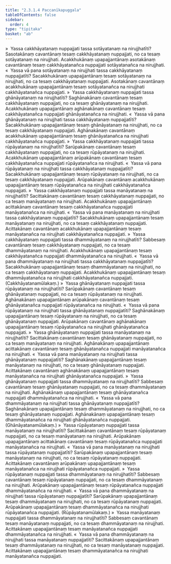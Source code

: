```yaml
---
title: "2.3.1.4 Paccanīkapuggala"
tableOfContents: false
sidebar:
  order: 4
type: "tipitaka"
basket: "ab"
---
```



<DynamicBreadcrumb />

<Division number="204">

<Paragraph number="1609">
»  Yassa cakkhāyatanaṃ nuppajjati tassa sotāyatanaṃ na nirujjhatīti?
</Paragraph>

<Paragraph number="1610">
Sasotakānaṃ cavantānaṃ tesaṃ cakkhāyatanaṃ nuppajjati, no ca tesaṃ sotāyatanaṃ na nirujjhati. Acakkhukānaṃ upapajjantānaṃ asotakānaṃ cavantānaṃ tesaṃ cakkhāyatanañca nuppajjati sotāyatanañca na nirujjhati.
</Paragraph>

<Paragraph number="1611">
«  Yassa vā pana sotāyatanaṃ na nirujjhati tassa cakkhāyatanaṃ nuppajjatīti?
</Paragraph>

<Paragraph number="1612">
Sacakkhukānaṃ upapajjantānaṃ tesaṃ sotāyatanaṃ na nirujjhati, no ca tesaṃ cakkhāyatanaṃ nuppajjati. Asotakānaṃ cavantānaṃ acakkhukānaṃ upapajjantānaṃ tesaṃ sotāyatanañca na nirujjhati cakkhāyatanañca nuppajjati.
</Paragraph>

<Paragraph number="1613">
»  Yassa cakkhāyatanaṃ nuppajjati tassa ghānāyatanaṃ na nirujjhatīti?
</Paragraph>

<Paragraph number="1614">
Saghānakānaṃ cavantānaṃ tesaṃ cakkhāyatanaṃ nuppajjati, no ca tesaṃ ghānāyatanaṃ na nirujjhati. Acakkhukānaṃ upapajjantānaṃ aghānakānaṃ cavantānaṃ tesaṃ cakkhāyatanañca nuppajjati ghānāyatanañca na nirujjhati.
</Paragraph>

<Paragraph number="1615">
«  Yassa vā pana ghānāyatanaṃ na nirujjhati tassa cakkhāyatanaṃ nuppajjatīti?
</Paragraph>

<Paragraph number="1616">
Sacakkhukānaṃ upapajjantānaṃ tesaṃ ghānāyatanaṃ na nirujjhati, no ca tesaṃ cakkhāyatanaṃ nuppajjati. Aghānakānaṃ cavantānaṃ acakkhukānaṃ upapajjantānaṃ tesaṃ ghānāyatanañca na nirujjhati cakkhāyatanañca nuppajjati.
</Paragraph>

<Paragraph number="1617">
»  Yassa cakkhāyatanaṃ nuppajjati tassa rūpāyatanaṃ na nirujjhatīti?
</Paragraph>

<Paragraph number="1618">
Sarūpakānaṃ cavantānaṃ tesaṃ cakkhāyatanaṃ nuppajjati, no ca tesaṃ rūpāyatanaṃ na nirujjhati. Acakkhukānaṃ upapajjantānaṃ arūpakānaṃ cavantānaṃ tesaṃ cakkhāyatanañca nuppajjati rūpāyatanañca na nirujjhati.
</Paragraph>

<Paragraph number="1619">
«  Yassa vā pana rūpāyatanaṃ na nirujjhati tassa cakkhāyatanaṃ nuppajjatīti?
</Paragraph>

<Paragraph number="1620">
Sacakkhukānaṃ upapajjantānaṃ tesaṃ rūpāyatanaṃ na nirujjhati, no ca tesaṃ cakkhāyatanaṃ nuppajjati. Arūpakānaṃ cavantānaṃ acakkhukānaṃ upapajjantānaṃ tesaṃ rūpāyatanañca na nirujjhati cakkhāyatanañca nuppajjati.
</Paragraph>

<Paragraph number="1621">
»  Yassa cakkhāyatanaṃ nuppajjati tassa manāyatanaṃ na nirujjhatīti?
</Paragraph>

<Paragraph number="1622">
Sacittakānaṃ cavantānaṃ tesaṃ cakkhāyatanaṃ nuppajjati, no ca tesaṃ manāyatanaṃ na nirujjhati. Acakkhukānaṃ upapajjantānaṃ acittakānaṃ cavantānaṃ tesaṃ cakkhāyatanañca nuppajjati manāyatanañca na nirujjhati.
</Paragraph>

<Paragraph number="1623">
«  Yassa vā pana manāyatanaṃ na nirujjhati tassa cakkhāyatanaṃ nuppajjatīti?
</Paragraph>

<Paragraph number="1624">
Sacakkhukānaṃ upapajjantānaṃ tesaṃ manāyatanaṃ na nirujjhati, no ca tesaṃ cakkhāyatanaṃ nuppajjati. Acittakānaṃ cavantānaṃ acakkhukānaṃ upapajjantānaṃ tesaṃ manāyatanañca na nirujjhati cakkhāyatanañca nuppajjati.
</Paragraph>

<Paragraph number="1625">
»  Yassa cakkhāyatanaṃ nuppajjati tassa dhammāyatanaṃ na nirujjhatīti?
</Paragraph>

<Paragraph number="1626">
Sabbesaṃ cavantānaṃ tesaṃ cakkhāyatanaṃ nuppajjati, no ca tesaṃ dhammāyatanaṃ na nirujjhati. Acakkhukānaṃ upapajjantānaṃ tesaṃ cakkhāyatanañca nuppajjati dhammāyatanañca na nirujjhati.
</Paragraph>

<Paragraph number="1627">
«  Yassa vā pana dhammāyatanaṃ na nirujjhati tassa cakkhāyatanaṃ nuppajjatīti?
</Paragraph>

<Paragraph number="1628">
Sacakkhukānaṃ upapajjantānaṃ tesaṃ dhammāyatanaṃ na nirujjhati, no ca tesaṃ cakkhāyatanaṃ nuppajjati. Acakkhukānaṃ upapajjantānaṃ tesaṃ dhammāyatanañca na nirujjhati cakkhāyatanañca nuppajjati. (Cakkhāyatanamūlakaṃ.)
</Paragraph>

</Division>
<Division number="205">

<Paragraph number="1629">
»  Yassa ghānāyatanaṃ nuppajjati tassa rūpāyatanaṃ na nirujjhatīti?
</Paragraph>

<Paragraph number="1630">
Sarūpakānaṃ cavantānaṃ tesaṃ ghānāyatanaṃ nuppajjati, no ca tesaṃ rūpāyatanaṃ na nirujjhati. Aghānakānaṃ upapajjantānaṃ arūpakānaṃ cavantānaṃ tesaṃ ghānāyatanañca nuppajjati rūpāyatanañca na nirujjhati.
</Paragraph>

<Paragraph number="1631">
«  Yassa vā pana rūpāyatanaṃ na nirujjhati tassa ghānāyatanaṃ nuppajjatīti?
</Paragraph>

<Paragraph number="1632">
Saghānakānaṃ upapajjantānaṃ tesaṃ rūpāyatanaṃ na nirujjhati, no ca tesaṃ ghānāyatanaṃ nuppajjati. Arūpakānaṃ cavantānaṃ aghānakānaṃ upapajjantānaṃ tesaṃ rūpāyatanañca na nirujjhati ghānāyatanañca nuppajjati.
</Paragraph>

<Paragraph number="1633">
»  Yassa ghānāyatanaṃ nuppajjati tassa manāyatanaṃ na nirujjhatīti?
</Paragraph>

<Paragraph number="1634">
Sacittakānaṃ cavantānaṃ tesaṃ ghānāyatanaṃ nuppajjati, no ca tesaṃ manāyatanaṃ na nirujjhati. Aghānakānaṃ upapajjantānaṃ acittakānaṃ cavantānaṃ tesaṃ ghānāyatanañca nuppajjati manāyatanañca na nirujjhati.
</Paragraph>

<Paragraph number="1635">
«  Yassa vā pana manāyatanaṃ na nirujjhati tassa ghānāyatanaṃ nuppajjatīti?
</Paragraph>

<Paragraph number="1636">
Saghānakānaṃ upapajjantānaṃ tesaṃ manāyatanaṃ na nirujjhati, no ca tesaṃ ghānāyatanaṃ nuppajjati. Acittakānaṃ cavantānaṃ aghānakānaṃ upapajjantānaṃ tesaṃ manāyatanañca na nirujjhati ghānāyatanañca nuppajjati.
</Paragraph>

<Paragraph number="1637">
»  Yassa ghānāyatanaṃ nuppajjati tassa dhammāyatanaṃ na nirujjhatīti?
</Paragraph>

<Paragraph number="1638">
Sabbesaṃ cavantānaṃ tesaṃ ghānāyatanaṃ nuppajjati, no ca tesaṃ dhammāyatanaṃ na nirujjhati. Aghānakānaṃ upapajjantānaṃ tesaṃ ghānāyatanañca nuppajjati dhammāyatanañca na nirujjhati.
</Paragraph>

<Paragraph number="1639">
«  Yassa vā pana dhammāyatanaṃ na nirujjhati tassa ghānāyatanaṃ nuppajjatīti?
</Paragraph>

<Paragraph number="1640">
Saghānakānaṃ upapajjantānaṃ tesaṃ dhammāyatanaṃ na nirujjhati, no ca tesaṃ ghānāyatanaṃ nuppajjati. Aghānakānaṃ upapajjantānaṃ tesaṃ dhammāyatanañca na nirujjhati ghānāyatanañca nuppajjati. (Ghānāyatanamūlakaṃ.)
</Paragraph>

</Division>
<Division number="206">

<Paragraph number="1641">
»  Yassa rūpāyatanaṃ nuppajjati tassa manāyatanaṃ na nirujjhatīti?
</Paragraph>

<Paragraph number="1642">
Sacittakānaṃ cavantānaṃ tesaṃ rūpāyatanaṃ nuppajjati, no ca tesaṃ manāyatanaṃ na nirujjhati. Arūpakānaṃ upapajjantānaṃ acittakānaṃ cavantānaṃ tesaṃ rūpāyatanañca nuppajjati manāyatanañca na nirujjhati.
</Paragraph>

<Paragraph number="1643">
«  Yassa vā pana manāyatanaṃ na nirujjhati tassa rūpāyatanaṃ nuppajjatīti?
</Paragraph>

<Paragraph number="1644">
Sarūpakānaṃ upapajjantānaṃ tesaṃ manāyatanaṃ na nirujjhati, no ca tesaṃ rūpāyatanaṃ nuppajjati. Acittakānaṃ cavantānaṃ arūpakānaṃ upapajjantānaṃ tesaṃ manāyatanañca na nirujjhati rūpāyatanañca nuppajjati.
</Paragraph>

<Paragraph number="1645">
»  Yassa rūpāyatanaṃ nuppajjati tassa dhammāyatanaṃ na nirujjhatīti?
</Paragraph>

<Paragraph number="1646">
Sabbesaṃ cavantānaṃ tesaṃ rūpāyatanaṃ nuppajjati, no ca tesaṃ dhammāyatanaṃ na nirujjhati. Arūpakānaṃ upapajjantānaṃ tesaṃ rūpāyatanañca nuppajjati dhammāyatanañca na nirujjhati.
</Paragraph>

<Paragraph number="1647">
«  Yassa vā pana dhammāyatanaṃ na nirujjhati tassa rūpāyatanaṃ nuppajjatīti?
</Paragraph>

<Paragraph number="1648">
Sarūpakānaṃ upapajjantānaṃ tesaṃ dhammāyatanaṃ na nirujjhati, no ca tesaṃ rūpāyatanaṃ nuppajjati. Arūpakānaṃ upapajjantānaṃ tesaṃ dhammāyatanañca na nirujjhati rūpāyatanañca nuppajjati. (Rūpāyatanamūlakaṃ.)
</Paragraph>

</Division>
<Division number="207">

<Paragraph number="1649">
»  Yassa manāyatanaṃ nuppajjati tassa dhammāyatanaṃ na nirujjhatīti?
</Paragraph>

<Paragraph number="1650">
Sabbesaṃ cavantānaṃ tesaṃ manāyatanaṃ nuppajjati, no ca tesaṃ dhammāyatanaṃ na nirujjhati. Acittakānaṃ upapajjantānaṃ tesaṃ manāyatanañca nuppajjati dhammāyatanañca na nirujjhati.
</Paragraph>

<Paragraph number="1651">
«  Yassa vā pana dhammāyatanaṃ na nirujjhati tassa manāyatanaṃ nuppajjatīti?
</Paragraph>

<Paragraph number="1652">
Sacittakānaṃ upapajjantānaṃ tesaṃ dhammāyatanaṃ na nirujjhati, no ca tesaṃ manāyatanaṃ nuppajjati. Acittakānaṃ upapajjantānaṃ tesaṃ dhammāyatanañca na nirujjhati manāyatanañca nuppajjati.
</Paragraph>
</Division>